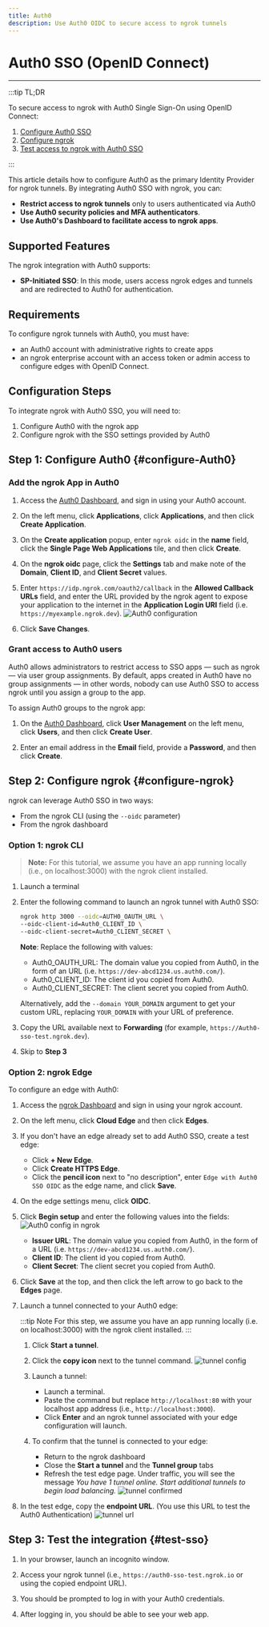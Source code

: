 ```yaml
---
title: Auth0
description: Use Auth0 OIDC to secure access to ngrok tunnels
---
```


# Auth0 SSO (OpenID Connect)
------------

:::tip TL;DR

To secure access to ngrok with Auth0 Single Sign-On using OpenID Connect:
1. [Configure Auth0 SSO](#configure-Auth0)
1. [Configure ngrok](#configure-ngrok)
1. [Test access to ngrok with Auth0 SSO](#test-sso)

:::

This article details how to configure Auth0 as the primary Identity Provider for ngrok tunnels.
By integrating Auth0 SSO with ngrok, you can:

- **Restrict access to ngrok tunnels** only to users authenticated via Auth0
- **Use Auth0 security policies and MFA authenticators**.
- **Use Auth0's Dashboard to facilitate access to ngrok apps**.

## Supported Features

The ngrok integration with Auth0 supports:

- **SP-Initiated SSO**: In this mode, users access ngrok edges and tunnels and are redirected to Auth0 for authentication.

## Requirements

To configure ngrok tunnels with Auth0, you must have:

- an Auth0 account with administrative rights to create apps
- an ngrok enterprise account with an access token or admin access to configure edges with OpenID Connect.


## Configuration Steps

To integrate ngrok with Auth0 SSO, you will need to:

1. Configure Auth0 with the ngrok app
1. Configure ngrok with the SSO settings provided by Auth0

## **Step 1**: Configure Auth0 {#configure-Auth0}

### Add the ngrok App in Auth0

1. Access the [Auth0 Dashboard](https://manage.auth0.com/dashboard/), and sign in using your Auth0 account.

1. On the left menu, click **Applications**, click **Applications**, and then click **Create Application**.

1. On the **Create application** popup, enter `ngrok oidc` in the **name** field, click the **Single Page Web Applications** tile, and then click **Create**.

1. On the **ngrok oidc** page, click the **Settings** tab and make note of the **Domain**, **Client ID**, and **Client Secret** values.

1. Enter `https://idp.ngrok.com/oauth2/callback` in the **Allowed Callback URLs** field, and enter the URL provided by the ngrok agent to expose your application to the internet in the **Application Login URI** field (i.e. `https://myexample.ngrok.dev`).
    ![Auth0 configuration](img/ngrok_url_configuration_auth0.png)

1. Click **Save Changes**.


### Grant access to Auth0 users

Auth0 allows administrators to restrict access to SSO apps — such as ngrok — via user group assignments. By default, apps created in Auth0 have no group assignments — in other words, nobody can use Auth0 SSO to access ngrok until you assign a group to the app.

To assign Auth0 groups to the ngrok app:

1. On the [Auth0 Dashboard](https://manage.auth0.com/dashboard/), click **User Management** on the left menu, click **Users**, and then click **Create User**.

1. Enter an email address in the **Email** field, provide a **Password**, and then click **Create**.


## **Step 2**: Configure ngrok {#configure-ngrok}

ngrok can leverage Auth0 SSO in two ways:

- From the ngrok CLI (using the `--oidc` parameter)
- From the ngrok dashboard

### **Option 1**: ngrok CLI

> **Note:** For this tutorial, we assume you have an app running locally (i.e., on localhost:3000) with the ngrok client installed.

1. Launch a terminal

1. Enter the following command to launch an ngrok tunnel with Auth0 SSO:
    ```bash
    ngrok http 3000 --oidc=AUTH0_OAUTH_URL \
    --oidc-client-id=Auth0_CLIENT_ID \
    --oidc-client-secret=Auth0_CLIENT_SECRET \
    ```
    **Note**: Replace the following with values:
    - Auth0_OAUTH_URL: The domain value you copied from Auth0, in the form of an URL (i.e. `https://dev-abcd1234.us.auth0.com/`).
    - Auth0_CLIENT_ID: The client id you copied from Auth0.
    - Auth0_CLIENT_SECRET: The client secret you copied from Auth0.
    
    Alternatively, add the `--domain YOUR_DOMAIN` argument to get your custom URL, replacing `YOUR_DOMAIN` with your URL of preference.

1. Copy the URL available next to **Forwarding** (for example, `https://Auth0-sso-test.ngrok.dev`).

1. Skip to **Step 3**

### **Option 2**: ngrok Edge

To configure an edge with Auth0:

1. Access the [ngrok Dashboard](https://dashboard.ngrok.com/) and sign in using your ngrok account.

1. On the left menu, click **Cloud Edge** and then click **Edges**.

1. If you don't have an edge already set to add Auth0 SSO, create a test edge:
    * Click **+ New Edge**.
    * Click **Create HTTPS Edge**.
    * Click the **pencil icon** next to "no description", enter `Edge with Auth0 SSO OIDC` as the edge name, and click **Save**.

1. On the edge settings menu, click **OIDC**.

1. Click **Begin setup** and enter the following values into the fields:
    ![Auth0 config in ngrok](img/auth0-1.png)

    * **Issuer URL**: The domain value you copied from Auth0, in the form of a URL (i.e. `https://dev-abcd1234.us.auth0.com/`).
    * **Client ID**:  The client id you copied from Auth0.
    * **Client Secret**: The client secret you copied from Auth0.

1. Click **Save** at the top, and then click the left arrow to go back to the **Edges** page.

1. Launch a tunnel connected to your Auth0 edge:

    :::tip Note 
    For this step, we assume you have an app running locally (i.e. on localhost:3000) with the ngrok client installed.
    :::

    1. Click **Start a tunnel**.

    1. Click the **copy icon** next to the tunnel command.
        ![tunnel config](img/auth0-2.png)

    1. Launch a tunnel:
        * Launch a terminal.
        * Paste the command but replace `http://localhost:80` with your localhost app address (i.e., `http://localhost:3000`).
        * Click **Enter** and an ngrok tunnel associated with your edge configuration will launch.

    1. To confirm that the tunnel is connected to your edge:
        * Return to the ngrok dashboard
        * Close the **Start a tunnel** and the **Tunnel group** tabs
        * Refresh the test edge page. Under traffic, you will see the message _You have 1 tunnel online. Start additional tunnels to begin load balancing._
        ![tunnel confirmed](img/auth0-3.png)

1. In the test edge, copy the **endpoint URL**. (You use this URL to test the Auth0 Authentication)
    ![tunnel url](img/auth0-4.png)

## Step 3: Test the integration {#test-sso}

1. In your browser, launch an incognito window.

1. Access your ngrok tunnel (i.e., `https://auth0-sso-test.ngrok.io` or using the copied endpoint URL).

1. You should be prompted to log in with your Auth0 credentials.

1. After logging in, you should be able to see your web app.

